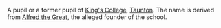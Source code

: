 {{Move to Wiktionary}}
{{db-userfy}}A pupil or a former pupil of [[King's College]], [[Taunton]]. The name is derived from [[Alfred the Great]], the alleged founder of the school.
